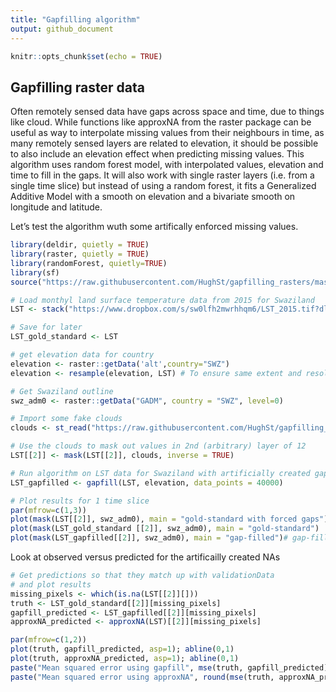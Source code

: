 ```yaml
---
title: "Gapfilling algorithm"
output: github_document
---
```


```r
knitr::opts_chunk$set(echo = TRUE)
```

## Gapfilling raster data

Often remotely sensed data have gaps across space and time, due to things like cloud. While functions like approxNA from the raster package can be useful as way to interpolate missing values from their neighbours in time, as many remotely sensed layers are related to elevation, it should be possible to also include an elevation effect when predicting missing values. This algorithm uses random forest model, with interpolated values, elevation and time to fill in the gaps. It will also work with single raster layers (i.e. from a single time slice) but instead of using a random forest, it fits a Generalized Additive Model with a smooth on elevation and a bivariate smooth on longitude and latitude. 

Let's test the algorithm wuth some artifically enforced missing values.

```r
library(deldir, quietly = TRUE)
library(raster, quietly = TRUE)
library(randomForest, quietly=TRUE)
library(sf)
source("https://raw.githubusercontent.com/HughSt/gapfilling_rasters/master/gapfill.R")
```

```r
# Load monthyl land surface temperature data from 2015 for Swaziland
LST <- stack("https://www.dropbox.com/s/sw0lfh2mwrhhqm6/LST_2015.tif?dl=1")

# Save for later
LST_gold_standard <- LST

# get elevation data for country
elevation <- raster::getData('alt',country="SWZ")
elevation <- resample(elevation, LST) # To ensure same extent and resolution

# Get Swaziland outline
swz_adm0 <- raster::getData("GADM", country = "SWZ", level=0)

# Import some fake clouds
clouds <- st_read("https://raw.githubusercontent.com/HughSt/gapfilling_rasters/master/clouds_swz.geojson")

# Use the clouds to mask out values in 2nd (arbitrary) layer of 12
LST[[2]] <- mask(LST[[2]], clouds, inverse = TRUE)
```      

```r
# Run algorithm on LST data for Swaziland with artificially created gaps (LST)
LST_gapfilled <- gapfill(LST, elevation, data_points = 40000)

# Plot results for 1 time slice
par(mfrow=c(1,3))
plot(mask(LST[[2]], swz_adm0), main = "gold-standard with forced gaps")
plot(mask(LST_gold_standard [[2]], swz_adm0), main = "gold-standard")
plot(mask(LST_gapfilled[[2]], swz_adm0), main = "gap-filled")# gap-filled comparison
```

Look at observed versus predicted for the artificailly created NAs
```r
# Get predictions so that they match up with validationData
# and plot results
missing_pixels <- which(is.na(LST[[2]][]))
truth <- LST_gold_standard[[2]][missing_pixels]
gapfill_predicted <- LST_gapfilled[[2]][missing_pixels]
approxNA_predicted <- approxNA(LST)[[2]][missing_pixels]

par(mfrow=c(1,2))
plot(truth, gapfill_predicted, asp=1); abline(0,1)
plot(truth, approxNA_predicted, asp=1); abline(0,1)
paste("Mean squared error using gapfill", mse(truth, gapfill_predicted))
paste("Mean squared error using approxNA", round(mse(truth, approxNA_predicted), 1))
```
